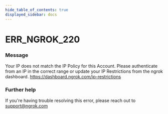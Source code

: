 ```yaml
---
hide_table_of_contents: true
displayed_sidebar: docs
---
```



# ERR_NGROK_220

### Message
Your IP does not match the IP Policy for this Account.  Please authenticate from an IP in the correct range or update your IP Restrictions from the ngrok dashboard. https://dashboard.ngrok.com/ip-restrictions

<ErrorDetails error='err_ngrok_220' />


### Further help
If you're having trouble resolving this error, please reach out to [support@ngrok.com](mailto:support@ngrok.com?subject=Help%20with%20ERR_NGROK_220)

